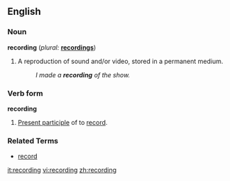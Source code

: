 == English ==
=== Noun ===
'''recording'''  (''plural:'' '''[[recordings]]''')
# A reproduction of sound and/or video, stored in a permanent medium.
#: ''I made a '''recording''' of the show.''

=== Verb form ===
'''recording'''
# [[Present participle]] of to [[record]].

===Related Terms===
*[[record]]

[[it:recording]]
[[vi:recording]]
[[zh:recording]]